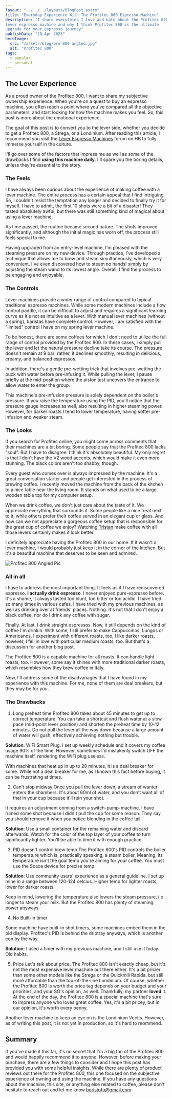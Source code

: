 ```yaml
---
layout: "../../../layouts/BlogPost.astro"
title: "Everyday Experience With The Profitec 800 Espresso Machine"
description: "I share everything I love and hate about the Profitec 800
lever espresso machine and why I think Profitec 800 is the ultimate
upgrade for your espresso journey"
publishDate: "28 Apr 2023"
heroImage:
  src: "/assets/blog/pro-800-angled.jpg"
  alt: "Profitec 800"
tags:
  - popular
  - personal
---
```


## The Lever Experience

As a proud owner of the Profitec 800, I want to share my subjective ownership experience. 
When you're on a quest to buy an espresso machine, you often reach a point where you've compared all the objective parameters, and start looking for how the machine makes you feel. 
So, this post is more about the emotional experience.

The goal of this post is to convert you to the lever side, whether you decide to get a Profitec 800, a Strega, or a Londinium. 
After reading this article, I recommend you visit the [Lever Espresso Machines](https://www.home-barista.com/levers/) forum on HB to fully immerse yourself in the culture.

I'll go over some of the factors that impress me as well as some of the drawbacks I find **using this machine daily**. I'll spare you the boring details, unless they're essential to the story.


### The Feels
I have always been curious about the experience of making coffee with a lever machine. The entire process
has a certain appeal that I find intriguing. So, I couldn't resist the temptation any longer and decided to finally try it for myself.
I have to admit, the first 10 shots were a bit of a disaster! They tasted absolutely awful, but there was still something kind of magical about using a lever machine.

As time passed, the routine became second nature. The shots improved significantly, and although the initial magic has worn off, the process still feels special to me.

Having upgraded from an entry-level machine, I'm pleased with the steaming pressure on my new device.
Through practice, I've developed a technique that allows me to brew and steam simultaneously, which is very convenient. 
I've even discovered how to steam no hands! simply by adjusting the steam wand to its lowest angle. 
Overall, I find the process to be engaging and enjoyable.


### The Controls
Lever machines provide a wider range of control compared to typical traditional espresso machines. 
While some modern machines include a flow control paddle, it can be difficult to adjust and requires a significant learning curve as it's not as intuitive as a lever. 
With manual lever machines (without a spring), baristas have complete control. 
However, I am satisfied with the "limited" control I have on my spring lever machine.

To be honest, there are some coffees for which I don't need to utilize the full range of control provided by the Profitec 800.
In these cases, I simply pull the lever and let the natural pressure decline take its course. 
The pressure doesn't remain at 9 bar; rather, it declines smoothly, resulting in delicious, creamy, and balanced espressos.

In addition, there's a gentle pre-wetting trick that involves pre-wetting the puck with water before pre-infusing it.
While pulling the lever, I pause briefly at the mid-position where the piston just uncovers the entrance to allow water to enter the group. 

This machine's pre-infusion pressure is solely dependent on the boiler's pressure. 
If you raise the temperature using the PID, you'll notice that the pressure gauge increases as well, also resulting in higher steaming power. 
However, for darker roasts I tend to lower temperature, having softer pre-infusion and weaker steam.

### The Looks

If you search for Profitec online, you might come across comments that their machines are a bit boring.
Some people say that the Profitec 800 lacks "soul".
But I have to disagree. I think it's absolutely beautiful. My only regret is that I don't have the V2 wood accents, which would make it even more stunning. 
The black colors aren't too shabby, though.

Every guest who comes over is always impressed by the machine. 
It's a great conversation starter and people get interested in the process of brewing coffee. 
I recently moved the machine from the back of the kitchen to a nice table near the living room. 
It stands on what used to be a large wooden table top for my computer setup.

When we drink coffee, we don't just care about the taste of it.
We appreciate everything that surrounds it.
Some people like a nice treat next to it, while others prefer their coffee served in an elegant cup or glass.
And how can we not appreciate a gorgeous coffee setup that is responsible for the great cup of coffee we enjoy? Watching [Tristan](https://www.youtube.com/watch?v=rExr7R8TT_o) make coffee with all those levers certainly makes it look better.

I definitely appreciate having the Profitec 800 in our home. If it wasn't a lever machine, I would probably just keep it in the corner of the kitchen. But it's a beautiful machine that deserves to be seen and admired.

<img class="product-image" src="/assets/blog/pro-800-angled-2.jpg" alt="Profitec 800 Angled Pic"/>

### All in all

I have to address the most important thing. It feels as if I have rediscovered espresso. **I actually drink espresso**.
I never enjoyed pure-espresso before. It's a shame, it always tasted too blunt, too bitter or too acidic. I have tried so many times in various cafes. I have tried with my previous machines, 
as well as drinking over at friends' places. Nothing. It's not that I don't enjoy a black coffee, nor do I drink any coffee with sugar.

Finally. At last. I drink straight espressos. Now, it still depends on the kind of coffee I'm drinkin. 
With some, I stil prefer to make Cappuccinos, Lungos or Americanos. I experiment with different roasts, too, I like darker roasts, however, I fell in love with particular medium roasts, too. But that's a 
discussion for another blog post.

The Profitec 800 is a capable machine for all roasts. It can handle light roasts, too. However, some say it shines with more traditional darker roasts, which resembles how they brew coffee in Italy.

Now, I'll address some of the disadvanages that I have found in my experience with this machine. For me, none of them are deal breakers, but they may be for you.

### The Drawbacks

1. Long preheat time
Profitec 800 takes about 45 minutes to get up to correct temperature.
You can take a shortcut and flush water at a slow pace (mid-point lever position) and shorten the preheat time by 10-12 minutes.
Do not pull the lever all the way down because a large amount of water will gush, effectively achieving nothing but trouble. 

**Solution**: WiFi Smart Plug. I set up weekly schedule and it covers my coffee usage 90% of the time. However, sometimes I'd mistakenly switch OFF the machine itself, rendering the WiFi plug useless.

With machines that heat up in up to 20 minutes, it is a deal breaker for some. While not a deal breaker for me, as I known this fact before buying, it can be frustrating at times.

2. Can't stop midway
Once you pull the lever down, a stream of wanter enters the chambers.
It's about 60ml of water, and you don't want all of that in your cup because it'll ruin your shot.

It requires an adjustment coming from a switch-pump-machine. I have ruined some shot because I didn't pull the cup for some reason.
They say you should remove it when you notice blonding in the coffee tail.

**Solution**: Use a small container for the remaining water and discard afterwards. Watch for the color of the top layer of your coffee to turn significantly lighter. 
You'll be able to time it with enough practice.


3. PID doesn't control brew temp
The Profitec 800's PID controls the boiler temperature which is, practically speaking, a steam boiler. 
Meaning, its temperature isn't the goal temp you're aiming for your coffee. You must use the Scace device for precise temp.

**Solution**: Use community users' experience as a general guideline. I set up mine in a range between 120-124 celcius. Higher temp for lighter roasts, lower for darker roasts.

Keep in mind, lowering the temperature also lowers the steam pressure, i.e longer to steam your milk. But the Profitec 800 has plenty of steaming power anyways.

4. No Built-in timer

Some machine have built-in shot timers, some machines embed them in the pid display. Profitec's PID is behind the driptray anyways, which is another con by the way.

**Solution**: I used a timer with my previous machine, and I still use it today. Old habits.

5. Price
Let's talk about price. The Profitec 800 isn't exactly cheap, but it's not the most expensive lever machine out there either. 
It's a bit pricier than some other models like the Strega or the Quickmill Rapida, but still more affordable than the top-of-the-line Londinium.
Of course, whether the Profitec 800 is worth the price tag depends on your budget and your priorities, and your SO's opinion, as well. Thankfully, my partner **loved** it.
At the end of the day, the Profitec 800 is a special machine that's sure to impress anyone who loves great coffee. Yes, it's a bit pricey, but in our opinion, it's worth every penny.

Another lever machine to keep an eye on is the Londinium Vectis. However, as of writing this post, it is not yet in production, so it's hard to reommend.

## Summary

If you've made it this far, it's no secret that I'm a big fan of the Profitec 800 and would happily recommend it to anyone.
However, before making your purchase, there are a few things to consider and I hope this post has provided you with some helpful insights. 
While there are plenty of product reviews out there for the Profitec 800, this one focused on the subjective experience of owning and using the machine. 
If you have any questions about the machine, this site, or anything else related to coffee, please don't hesitate to reach out and let me know
<a href="mailto: boristofu@gmail.com">boristofu@gmail.com</a>

